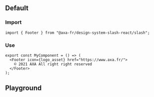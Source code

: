 
<Meta of={FooterStories} />

## Default

### Import

```tsx title="test.js"
import { Footer } from "@axa-fr/design-system-slash-react/slash";
```

### Use

```tsx title="test.js"
export const MyComponent = () => (
  <Footer icon={logo_asset} href="https://www.axa.fr/">
    © 2021 AXA All right right reserved
  </Footer>
);
```

## Playground

<Canvas of={FooterStories.FooterStory} />

<Controls of={FooterStories.FooterStory} />
